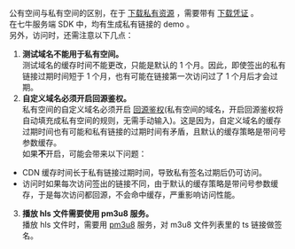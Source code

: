 公有空间与私有空间的区别，在于 [下载私有资源](/kodo/manual/1656) ，需要带有 [下载凭证](/kodo/manual/1202) 。  
在七牛服务端 SDK 中，均有生成私有链接的 demo 。  
另外，访问时，还需注意以下几点：  
1. **测试域名不能用于私有空间。**   
测试域名的缓存时间不能更改，只能是默认的 1 个月。因此，即使签出的私有链接过期时间短于 1 个月，也有可能在链接第一次访问过了 1 个月后才会过期。  
2. **自定义域名必须开启回源鉴权。**  
私有空间的自定义域名必须开启 [回源鉴权](/fusion/manual/3930)(私有空间的域名，开启回源鉴权将自动填充成私有空间的规则，无需手动输入)。这是因为，自定义域名的缓存过期时间也有可能和私有链接的过期时间有矛盾，且默认的缓存策略是带问号参数缓存。  
如果**不**开启，可能会带来以下问题：  
 * CDN 缓存时间长于私有链接过期时间，导致私有签名过期后仍可访问。
 * 访问时如果每次访问签出的链接不同，由于默认的缓存策略是带问号参数缓存，于是每次访问都回源，不会命中缓存，严重影响访问性能。     
3. **播放 hls 文件需要使用 pm3u8 服务。**  
播放 hls 文件时，需要用 [pm3u8](/dora/manual/1292) 服务，对 m3u8 文件列表里的 ts 链接做签名。